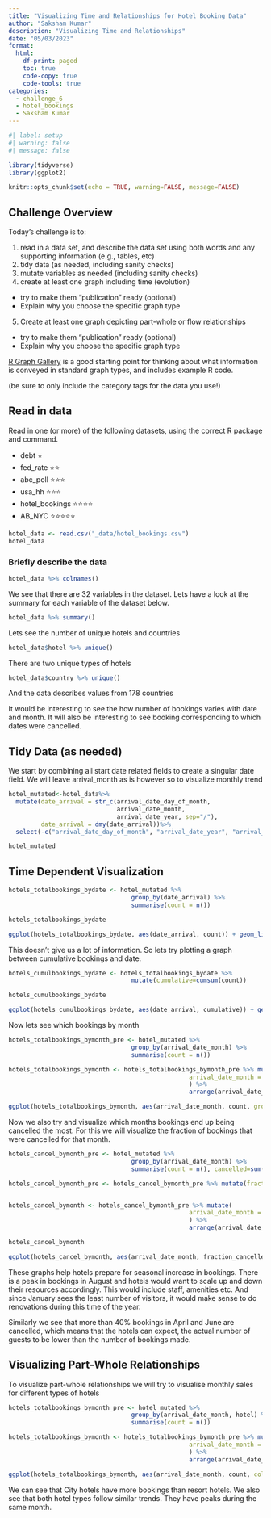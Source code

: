 ```yaml
---
title: "Visualizing Time and Relationships for Hotel Booking Data"
author: "Saksham Kumar"
description: "Visualizing Time and Relationships"
date: "05/03/2023"
format:
  html:
    df-print: paged
    toc: true
    code-copy: true
    code-tools: true
categories:
  - challenge_6
  - hotel_bookings
  - Saksham Kumar
---
```


```r
#| label: setup
#| warning: false
#| message: false

library(tidyverse)
library(ggplot2)

knitr::opts_chunk$set(echo = TRUE, warning=FALSE, message=FALSE)
```

## Challenge Overview

Today's challenge is to:

1)  read in a data set, and describe the data set using both words and any supporting information (e.g., tables, etc)
2)  tidy data (as needed, including sanity checks)
3)  mutate variables as needed (including sanity checks)
4)  create at least one graph including time (evolution)
   - try to make them "publication" ready (optional)
   - Explain why you choose the specific graph type
5)  Create at least one graph depicting part-whole or flow relationships
   - try to make them "publication" ready (optional)
   - Explain why you choose the specific graph type

[R Graph Gallery](https://r-graph-gallery.com/) is a good starting point for thinking about what information is conveyed in standard graph types, and includes example R code.

(be sure to only include the category tags for the data you use!)

## Read in data

Read in one (or more) of the following datasets, using the correct R package and command.

  - debt  ⭐
  - fed_rate ⭐⭐
  - abc_poll ⭐⭐⭐
  - usa_hh ⭐⭐⭐
  - hotel_bookings ⭐⭐⭐⭐
  - AB_NYC ⭐⭐⭐⭐⭐

  

```r
hotel_data <- read.csv("_data/hotel_bookings.csv")
hotel_data
```

### Briefly describe the data

```r
hotel_data %>% colnames()
```
We see that there are 32 variables in the dataset. Lets have a look at the summary for each variable of the dataset below.

```r
hotel_data %>% summary()
```
Lets see the number of unique hotels and countries

```r
hotel_data$hotel %>% unique()
```

There are two unique types of hotels

```r
hotel_data$country %>% unique()
```
And the data describes values from 178 countries

It would be interesting to see the how number of bookings varies with date and month. It will also be interesting to see booking corresponding to which dates were cancelled.

## Tidy Data (as needed)

We start by combining all start date related fields to create a singular date field. We will leave arrival_month as is however so to visualize monthly trend

```r
hotel_mutated<-hotel_data%>%
  mutate(date_arrival = str_c(arrival_date_day_of_month,
                              arrival_date_month,
                              arrival_date_year, sep="/"),
         date_arrival = dmy(date_arrival))%>%
  select(-c("arrival_date_day_of_month", "arrival_date_year", "arrival_date_week_number"))

hotel_mutated
```

## Time Dependent Visualization

```r
hotels_totalbookings_bydate <- hotel_mutated %>% 
                                  group_by(date_arrival) %>%
                                  summarise(count = n())

hotels_totalbookings_bydate
```

```r
ggplot(hotels_totalbookings_bydate, aes(date_arrival, count)) + geom_line()
```
This doesn't give us a lot of information. So lets try plotting a graph between cumulative bookings and date.

```r
hotels_cumulbookings_bydate <- hotels_totalbookings_bydate %>% 
                                  mutate(cumulative=cumsum(count))

hotels_cumulbookings_bydate
```

```r
ggplot(hotels_cumulbookings_bydate, aes(date_arrival, cumulative)) + geom_line()
```

Now lets see which bookings by month

```r
hotels_totalbookings_bymonth_pre <- hotel_mutated %>% 
                                  group_by(arrival_date_month) %>%
                                  summarise(count = n())

hotels_totalbookings_bymonth <- hotels_totalbookings_bymonth_pre %>% mutate(
                                                  arrival_date_month = factor(arrival_date_month, levels = month.name)
                                                  ) %>%
                                                  arrange(arrival_date_month)
```

```r
ggplot(hotels_totalbookings_bymonth, aes(arrival_date_month, count, group=1)) + geom_line() + geom_point()
```

Now we also try and visualize which months bookings end up being cancelled the most. For this we will visualize the fraction of bookings that were cancelled for that month.

```r
hotels_cancel_bymonth_pre <- hotel_mutated %>% 
                                  group_by(arrival_date_month) %>%
                                  summarise(count = n(), cancelled=sum(is_canceled))

hotels_cancel_bymonth_pre <- hotels_cancel_bymonth_pre %>% mutate(fraction_cancelled = cancelled/count)


hotels_cancel_bymonth <- hotels_cancel_bymonth_pre %>% mutate(
                                                  arrival_date_month = factor(arrival_date_month, levels = month.name)
                                                  ) %>%
                                                  arrange(arrival_date_month)

hotels_cancel_bymonth
```

```r
ggplot(hotels_cancel_bymonth, aes(arrival_date_month, fraction_cancelled, group=1)) + geom_line() + geom_point()
```

These graphs help hotels prepare for seasonal increase in bookings. There is a peak in bookings in August and hotels would want to scale up and down their resources accordingly. This would include staff, amenities etc. And since January sees the least number of visitors, it would make sense to do renovations during this time of the year. 

Similarly we see that more than 40% bookings in April and June are cancelled, which means that the hotels can expect, the actual number of guests to be lower than the number of bookings made.

## Visualizing Part-Whole Relationships

To visualize part-whole relationships we will try to visualise monthly sales for different types of hotels

```r
hotels_totalbookings_bymonth_pre <- hotel_mutated %>% 
                                  group_by(arrival_date_month, hotel) %>%
                                  summarise(count = n())

hotels_totalbookings_bymonth <- hotels_totalbookings_bymonth_pre %>% mutate(
                                                  arrival_date_month = factor(arrival_date_month, levels = month.name)
                                                  ) %>%
                                                  arrange(arrival_date_month)
```

```r
ggplot(hotels_totalbookings_bymonth, aes(arrival_date_month, count, col=hotel, group=hotel)) + geom_line() + geom_point()
```

We can see that City hotels have more bookings than resort hotels. We also see that both hotel types follow similar trends. They have peaks during the same month. 
